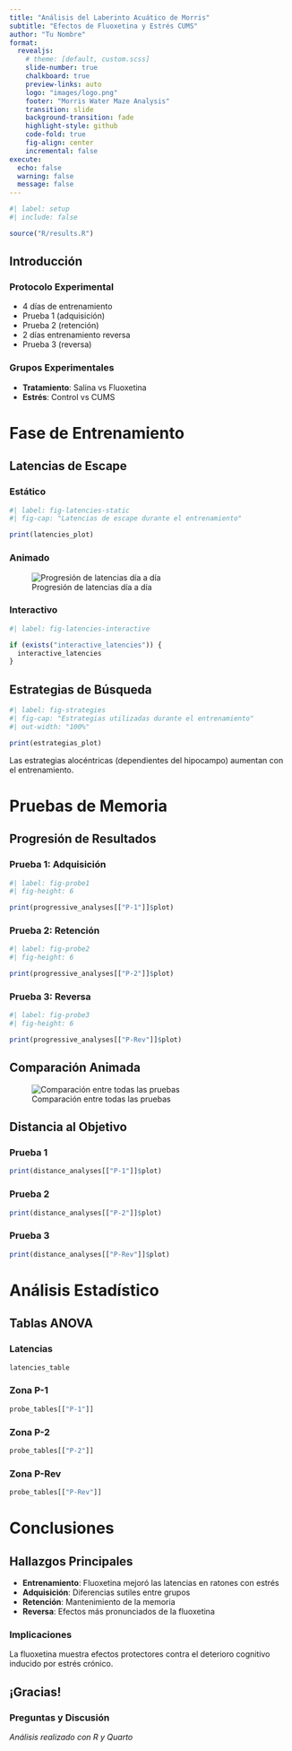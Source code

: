 ```yaml
---
title: "Análisis del Laberinto Acuático de Morris"
subtitle: "Efectos de Fluoxetina y Estrés CUMS"
author: "Tu Nombre"
format: 
  revealjs:
    # theme: [default, custom.scss]
    slide-number: true
    chalkboard: true
    preview-links: auto
    logo: "images/logo.png"
    footer: "Morris Water Maze Analysis"
    transition: slide
    background-transition: fade
    highlight-style: github
    code-fold: true
    fig-align: center
    incremental: false
execute:
  echo: false
  warning: false
  message: false
---
```


```r
#| label: setup
#| include: false

source("R/results.R")
```

## Introducción {.center}

::: {.fragment}
### Protocolo Experimental
- 4 días de entrenamiento
- Prueba 1 (adquisición)  
- Prueba 2 (retención)
- 2 días entrenamiento reversa
- Prueba 3 (reversa)
:::

::: {.fragment}
### Grupos Experimentales
- **Tratamiento**: Salina vs Fluoxetina
- **Estrés**: Control vs CUMS
:::

# Fase de Entrenamiento

## Latencias de Escape {.center}

::: {.panel-tabset}

### Estático
```r
#| label: fig-latencies-static
#| fig-cap: "Latencias de escape durante el entrenamiento"

print(latencies_plot)
```

### Animado

![Progresión de latencias día a día](./plots/latencies_animated.gif)

### Interactivo
```r
#| label: fig-latencies-interactive

if (exists("interactive_latencies")) {
  interactive_latencies
}
```

:::

## Estrategias de Búsqueda {.scrollable}

```r
#| label: fig-strategies
#| fig-cap: "Estrategias utilizadas durante el entrenamiento"
#| out-width: "100%"

print(estrategias_plot)
```

::: {.notes}
Las estrategias alocéntricas (dependientes del hipocampo) aumentan con el entrenamiento.
:::

# Pruebas de Memoria

## Progresión de Resultados {.center}

::: {.fragment .fade-in-then-semi-out}
### Prueba 1: Adquisición
```r
#| label: fig-probe1
#| fig-height: 6

print(progressive_analyses[["P-1"]]$plot)
```
:::

::: {.fragment .fade-in-then-semi-out}
### Prueba 2: Retención  
```r
#| label: fig-probe2
#| fig-height: 6

print(progressive_analyses[["P-2"]]$plot)
```
:::

::: {.fragment .fade-in}
### Prueba 3: Reversa
```r
#| label: fig-probe3
#| fig-height: 6

print(progressive_analyses[["P-Rev"]]$plot)
```
:::

## Comparación Animada {.center}

![Comparación entre todas las pruebas](./plots/probe_tests_comparison.gif)

## Distancia al Objetivo {.scrollable}

::: {.panel-tabset}

### Prueba 1
```r
print(distance_analyses[["P-1"]]$plot)
```

### Prueba 2  
```r
print(distance_analyses[["P-2"]]$plot)
```

### Prueba 3
```r
print(distance_analyses[["P-Rev"]]$plot)
```

:::

# Análisis Estadístico

## Tablas ANOVA {.scrollable}

::: {.panel-tabset}

### Latencias
```r
latencies_table
```

### Zona P-1
```r
probe_tables[["P-1"]]
```

### Zona P-2
```r
probe_tables[["P-2"]]
```

### Zona P-Rev
```r
probe_tables[["P-Rev"]]
```

:::

# Conclusiones

## Hallazgos Principales {.incremental}

- **Entrenamiento**: Fluoxetina mejoró las latencias en ratones con estrés
- **Adquisición**: Diferencias sutiles entre grupos
- **Retención**: Mantenimiento de la memoria
- **Reversa**: Efectos más pronunciados de la fluoxetina

::: {.fragment}
### Implicaciones
La fluoxetina muestra efectos protectores contra el deterioro cognitivo inducido por estrés crónico.
:::

## ¡Gracias! {.center}

::: {.fragment}
### Preguntas y Discusión
:::

::: {.fragment}
*Análisis realizado con R y Quarto*
:::